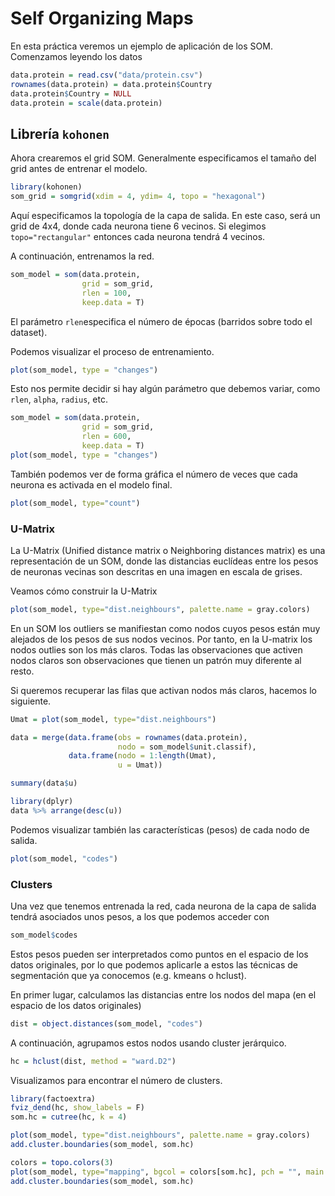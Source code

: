# Self Organizing Maps {#som}

En esta práctica veremos un ejemplo de aplicación de los SOM.
Comenzamos leyendo los datos

```r
data.protein = read.csv("data/protein.csv")
rownames(data.protein) = data.protein$Country
data.protein$Country = NULL
data.protein = scale(data.protein)
```

## Librería `kohonen`

Ahora crearemos el grid SOM. Generalmente especificamos el tamaño del grid antes de entrenar el modelo.

```r
library(kohonen)
som_grid = somgrid(xdim = 4, ydim= 4, topo = "hexagonal")
```

Aquí especificamos la topología de la capa de salida. En este caso, será un grid de 4x4, donde cada neurona tiene 6 vecinos. Si elegimos `topo="rectangular"` entonces cada neurona tendrá 4 vecinos.

A continuación, entrenamos la red.

```r
som_model = som(data.protein,
                grid = som_grid,
                rlen = 100,
                keep.data = T)
```

El parámetro `rlen`especifica el número de épocas (barridos sobre todo el dataset).

Podemos visualizar el proceso de entrenamiento.

```r
plot(som_model, type = "changes")
```

Esto nos permite decidir si hay algún parámetro que debemos variar, como `rlen`, `alpha`, `radius`, etc.

```r
som_model = som(data.protein,
                grid = som_grid,
                rlen = 600,
                keep.data = T)
plot(som_model, type = "changes")
```

También podemos ver de forma gráfica el número de veces que cada neurona es activada en el modelo final.

```r
plot(som_model, type="count")
```



### U-Matrix

La U-Matrix (Unified distance matrix o Neighboring distances matrix) es una representación de un SOM, donde las distancias euclídeas entre los pesos de neuronas vecinas son descritas en una imagen en escala de grises.

Veamos cómo construir la U-Matrix

```r
plot(som_model, type="dist.neighbours", palette.name = gray.colors)
```

En un SOM los outliers se manifiestan como nodos cuyos pesos están muy alejados de los pesos de sus nodos vecinos. Por tanto, en la U-matrix los nodos outlies son los más claros. Todas las observaciones que activen nodos claros son observaciones que tienen un patrón muy diferente al resto.

Si queremos recuperar las filas que activan nodos más claros, hacemos lo siguiente.

```r
Umat = plot(som_model, type="dist.neighbours")

data = merge(data.frame(obs = rownames(data.protein),
                        nodo = som_model$unit.classif), 
             data.frame(nodo = 1:length(Umat),
                        u = Umat))

summary(data$u)

library(dplyr)
data %>% arrange(desc(u))

```


Podemos visualizar también las características (pesos) de cada nodo de salida. 

```r
plot(som_model, "codes")
```


### Clusters

Una vez que tenemos entrenada la red, cada neurona de la capa de salida tendrá asociados unos pesos, a los que podemos acceder con

```r
som_model$codes
```

Estos pesos pueden ser interpretados como puntos en el espacio de los datos originales, por lo que podemos aplicarle a estos las técnicas de segmentación que ya conocemos (e.g. kmeans o hclust).

En primer lugar, calculamos las distancias entre los nodos del mapa (en el espacio de los datos originales) 

```r
dist = object.distances(som_model, "codes")
```

A continuación, agrupamos estos nodos usando cluster jerárquico.

```r
hc = hclust(dist, method = "ward.D2")

```

Visualizamos para encontrar el número de clusters.

```r
library(factoextra)
fviz_dend(hc, show_labels = F)
som.hc = cutree(hc, k = 4)
```

```r
plot(som_model, type="dist.neighbours", palette.name = gray.colors)
add.cluster.boundaries(som_model, som.hc)
```
```r
colors = topo.colors(3)
plot(som_model, type="mapping", bgcol = colors[som.hc], pch = "", main = "Clusters")
add.cluster.boundaries(som_model, som.hc)
```

